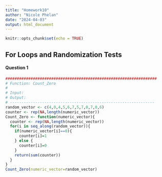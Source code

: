 ```yaml
---
title: "Homework10"
author: "Nicole Phelan"
date: "2024-04-03"
output: html_document
---
```


```r
knitr::opts_chunk$set(echo = TRUE)
```

## For Loops and Randomization Tests

#### Question 1

```r
##################################################################
# Function: Count_Zero
# 
# Input:
# Output: 
# ---------------------------------------------------------------
random_vector <- c(4,0,4,5,6,7,5,7,0,7,0,6)
counter <- rep(NA,length(numeric_vector))
Count_Zero <- function(numeric_vector){
  counter <- rep(NA,length(numeric_vector))
  for(i in seq_along(random_vector)){
    if(numeric_vector[i]==0){
      counter[i]=1
    } else {
      counter[i]=0
    }
    return(sum(counter))
  }
}
Count_Zero(numeric_vector=random_vector)
```